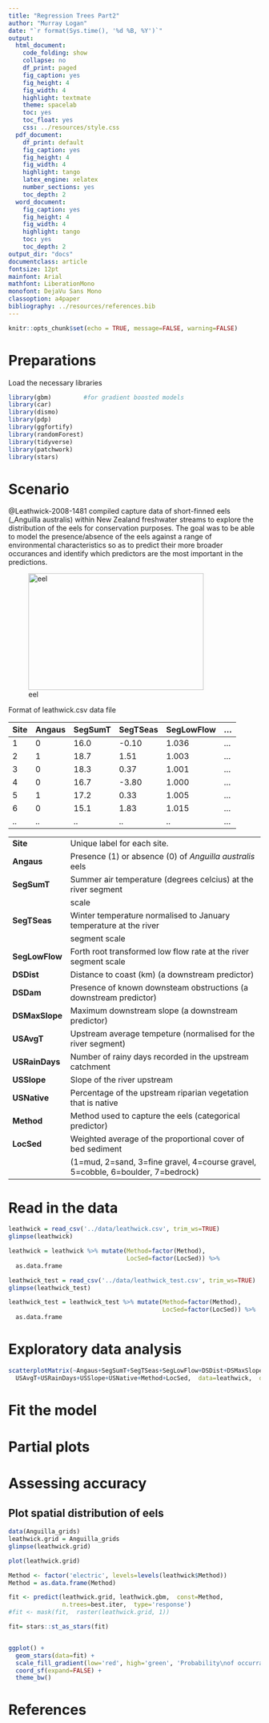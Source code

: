 ```yaml
---
title: "Regression Trees Part2"
author: "Murray Logan"
date: "`r format(Sys.time(), '%d %B, %Y')`"
output:
  html_document:
    code_folding: show
    collapse: no
    df_print: paged
    fig_caption: yes
    fig_height: 4
    fig_width: 4
    highlight: textmate
    theme: spacelab
    toc: yes
    toc_float: yes
    css: ../resources/style.css
  pdf_document:
    df_print: default
    fig_caption: yes
    fig_height: 4
    fig_width: 4
    highlight: tango
    latex_engine: xelatex
    number_sections: yes
    toc_depth: 2
  word_document:
    fig_caption: yes
    fig_height: 4
    fig_width: 4
    highlight: tango
    toc: yes
    toc_depth: 2
output_dir: "docs"
documentclass: article
fontsize: 12pt
mainfont: Arial
mathfont: LiberationMono
monofont: DejaVu Sans Mono
classoption: a4paper
bibliography: ../resources/references.bib
---
```


```r
knitr::opts_chunk$set(echo = TRUE, message=FALSE, warning=FALSE)
```

# Preparations

Load the necessary libraries

```r
library(gbm)         #for gradient boosted models
library(car)
library(dismo)
library(pdp)
library(ggfortify)
library(randomForest)
library(tidyverse)
library(patchwork)
library(stars)
```

# Scenario

@Leathwick-2008-1481 compiled capture data of short-finned eels (_Anguilla
australis) within New Zealand freshwater streams to explore the distribution of
the eels for conservation purposes. The goal was to be able to model the
presence/absence of the eels against a range of environmental characteristics so
as to predict their more broader occurances and identify which predictors are
the most important in the predictions.

![eel](../resources/AnguillaAustrRK.jpg){width="350" height="233"}

Format of leathwick.csv data file

Site  Angaus  SegSumT SegTSeas SegLowFlow ... 
----- ------- ------- -------- ---------- -----
1     0       16.0       -0.10  1.036     ...
2     1       18.7        1.51  1.003     ...
3     0       18.3        0.37  1.001     ...
4     0       16.7       -3.80  1.000     ...
5     1       17.2        0.33  1.005     ...
6     0       15.1        1.83  1.015     ...
..    ..      ..          ..    ..        ...

-------------- ----------------------------------------------------------------------------------------------------------------------------------------------
**Site**       Unique label for each site.
**Angaus**     Presence (1) or absence (0) of _Anguilla australis_ eels
**SegSumT**    Summer air temperature (degrees celcius) at the river segment
               scale
**SegTSeas**   Winter temperature normalised to January temperature at the river
               segment scale
**SegLowFlow** Forth root transformed low flow rate at the river segment scale
**DSDist**     Distance to coast (km) (a downstream predictor)
**DSDam**      Presence of known downsteam obstructions (a downstream predictor)
**DSMaxSlope** Maximum downstream slope (a downstream predictor)
**USAvgT**     Upstream average tempeture (normalised for the river segment)
**USRainDays** Number of rainy days recorded in the upstream catchment
**USSlope**    Slope of the river upstream
**USNative**   Percentage of the upstream riparian vegetation that is native
**Method**     Method used to capture the eels (categorical predictor)
**LocSed**     Weighted average of the proportional cover of bed sediment
               (1=mud, 2=sand, 3=fine gravel, 4=course gravel, 5=cobble, 6=boulder, 7=bedrock)
-------------- ----------------------------------------------------------------------------------------------------------------------------------------------


# Read in the data

```r
leathwick = read_csv('../data/leathwick.csv', trim_ws=TRUE)
glimpse(leathwick)
```

```r
leathwick = leathwick %>% mutate(Method=factor(Method),
                                 LocSed=factor(LocSed)) %>%
  as.data.frame
```


```r
leathwick_test = read_csv('../data/leathwick_test.csv', trim_ws=TRUE)
glimpse(leathwick_test)
```

```r
leathwick_test = leathwick_test %>% mutate(Method=factor(Method),
                                           LocSed=factor(LocSed)) %>%
  as.data.frame
```

# Exploratory data analysis

```r
scatterplotMatrix(~Angaus+SegSumT+SegTSeas+SegLowFlow+DSDist+DSMaxSlope+DSDam+
  USAvgT+USRainDays+USSlope+USNative+Method+LocSed,  data=leathwick,  diagonal=list(method='boxplot'))
```

# Fit the model


# Partial plots


# Assessing accuracy


## Plot spatial distribution of eels

```r
data(Anguilla_grids)
leathwick.grid = Anguilla_grids
glimpse(leathwick.grid)

plot(leathwick.grid)

Method <- factor('electric', levels=levels(leathwick$Method))
Method = as.data.frame(Method)

fit <- predict(leathwick.grid, leathwick.gbm,  const=Method,
               n.trees=best.iter,  type='response')
#fit <- mask(fit,  raster(leathwick.grid, 1))

fit= stars::st_as_stars(fit)


ggplot() +
  geom_stars(data=fit) +
  scale_fill_gradient(low='red', high='green', 'Probability\nof occurrance', na.value=NA) +
  coord_sf(expand=FALSE) +
  theme_bw()
```

# References
